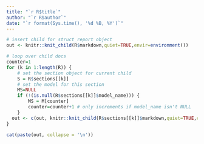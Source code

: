 ```yaml
---
title: "`r R$title`"
author: "`r R$author`"
date: "`r format(Sys.time(), '%d %B, %Y')`"
---
```


```r

# insert child for struct_report object
out <- knitr::knit_child(R$markdown,quiet=TRUE,envir=environment())
```

```r
# loop over child docs
counter=1
for (k in 1:length(R)) {
    # set the section object for current child
    S = R$sections[[k]]
    # set the model for this section
    MS=NULL
    if (!(is.null(R$sections[[k]]$model_name))) {
        MS = M[counter]
        counter=counter+1 # only increments if model_name isn't NULL
    }
  out <- c(out, knitr::knit_child(R$sections[[k]]$markdown,quiet=TRUE,envir=environment()))
}
```

```r
cat(paste(out, collapse = '\n'))
```
